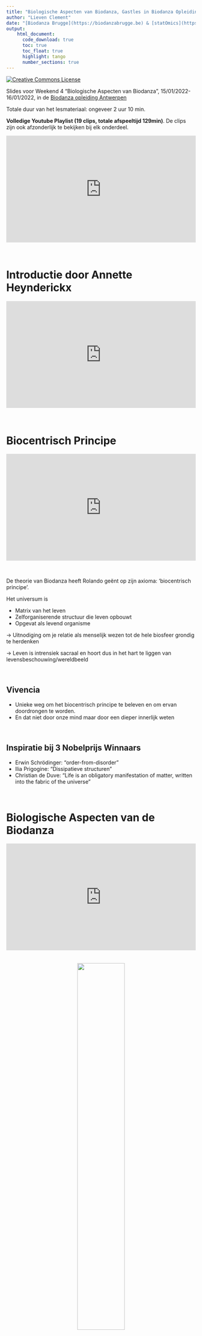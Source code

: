 ```yaml
---
title: "Biologische Aspecten van Biodanza, Gastles in Biodanza Opleiding Antwerpen"
author: "Lieven Clement"
date: "[Biodanza Brugge](https://biodanzabrugge.be) & [statOmics](https://statomics.github.io)"
output:
    html_document:
      code_download: true
      toc: true
      toc_float: true
      highlight: tango
      number_sections: true
---
```


<a rel="license" href="https://creativecommons.org/licenses/by-nc-sa/4.0"><img alt="Creative Commons License" style="border-width:0" src="https://i.creativecommons.org/l/by-nc-sa/4.0/88x31.png" /></a>

Slides voor Weekend 4 "Biologische Aspecten van Biodanza", 15/01/2022-16/01/2022, in de [Biodanza opleiding Antwerpen](https://www.biodanzaschoolantwerpen.be/biodanza-opleiding)

Totale duur van het lesmateriaal: ongeveer 2 uur 10 min.

**Volledige Youtube Playlist (19 clips, totale afspeeltijd 129min)**. De clips zijn ook afzonderlijk te bekijken bij elk onderdeel. 

<div style="position: relative;width: 100%;height: 0;padding-bottom: 56.25%;">
<iframe 
src="https://www.youtube.com/embed/videoseries?list=PLKAFO-HAp2GzJISIKlDHtXZc573RLn1PG" style=" position:absolute;top: 0;left: 0;width: 100%;height: 100%;"
title="YouTube video player" frameborder="0" allow="accelerometer; autoplay; clipboard-write; encrypted-media; gyroscope; picture-in-picture" allowfullscreen></iframe>
</div>

</br>


# Introductie door Annette Heynderickx {-}
<div style="position: relative;width: 100%;height: 0;padding-bottom: 56.25%;">
<iframe
src="https://www.youtube.com/embed/JV1IMKtAdZQ"
frameborder="0"
style=" position:absolute;top: 0;left: 0;width: 100%;height: 100%;"
allow="autoplay; encrypted-media" allowfullscreen data-external="1" start=8></iframe>
</div>
</br> 

# Biocentrisch Principe 
<div style="position: relative;width: 100%;height: 0;padding-bottom: 56.25%;">
<iframe
src="https://www.youtube.com/embed/TRuBtMwTYX4"
frameborder="0"
style=" position:absolute;top: 0;left: 0;width: 100%;height: 100%;"
allow="autoplay; encrypted-media" allowfullscreen data-external="1" start=8></iframe>
</div>
</br> 

De theorie van Biodanza heeft Rolando geënt op zijn axioma: ‘biocentrisch principe’. 

Het universum is
        
- Matrix van het leven 
- Zelforganiserende structuur die leven opbouwt 
- Opgevat als levend organisme
 

$\rightarrow$ Uitnodiging om je relatie als menselijk wezen tot de hele biosfeer grondig te herdenken  

$\rightarrow$ Leven is intrensiek sacraal en hoort dus in het hart te liggen van levensbeschouwing/wereldbeeld  

</br>  

## Vivencia

- Unieke weg om het biocentrisch principe te beleven en om ervan doordrongen te worden.
- En dat niet door onze mind maar door een dieper innerlijk weten
  
</br>  

## Inspiratie bij 3 Nobelprijs Winnaars

- Erwin Schrödinger: "order-from-disorder" 
- Ilia Prigogine: "Dissipatieve structuren" 
- Christian de Duve: "Life is an obligatory manifestation of matter, written into the fabric of the universe"

</br>  

# Biologische Aspecten van de Biodanza

<div style="position: relative;width: 100%;height: 0;padding-bottom: 56.25%;">
<iframe
src="https://www.youtube.com/embed/S0BJOsAwXdI"
frameborder="0"
style=" position:absolute;top: 0;left: 0;width: 100%;height: 100%;"
allow="autoplay; encrypted-media" allowfullscreen data-external="1" start=8></iframe>
</div>
</br>
</br>
<center>
![](./figs/biodanzaModel.png){width=50%}
</center>

1. Principes van het kosmische leven en genese van het leven
2. Evolutie en fylogenese
3. Ontogenese  
  
</br>  

# Wat is Leven?

**Youtube Playlist (5 clips, totale afspeeltijd 45 min)**. De clips zijn ook afzonderlijk te bekijken bij elk onderdeel.
<div style="position: relative;width: 100%;height: 0;padding-bottom: 56.25%;">
<iframe 
src="https://www.youtube.com/embed/videoseries?list=PLKAFO-HAp2GwX7OTx4HmMVz1__wfnbl2W" style=" position:absolute;top: 0;left: 0;width: 100%;height: 100%;"
title="YouTube video player" frameborder="0" allow="accelerometer; autoplay; clipboard-write; encrypted-media; gyroscope; picture-in-picture" allowfullscreen></iframe>
</div>
</br>


## Schrödinger en Prigogine
<div style="position: relative;width: 100%;height: 0;padding-bottom: 56.25%;">
<iframe
src="https://www.youtube.com/embed/M6L_e3M1H4E"
frameborder="0"
style=" position:absolute;top: 0;left: 0;width: 100%;height: 100%;"
allow="autoplay; encrypted-media" allowfullscreen data-external="1" start=8></iframe>
</div>
</br> 

Boek: "What Is Life? The Physical Aspect of the Living Cell" (Schrödinger, 1944). 

Het leven is 

1. een open systeem dat orde kan creeëren uit chaos door externe energie bronnen uit te buiten: negatieve entropie (entropie is wanorde),

2. met de capaciteit om zijn eigen specifieke blauwdruk door te geven van generatie op generatie (reproductieve invariantie). 

Merk op dat DNA in de tijd van Schrödinger nog niet is gekend.


</br>  

### Hoe kan dit? 

- Tweede hoofdwet van de thermodynamica: een gesloten systeem streeft steeds naar maximale entropie

- Entropie is graad wanorde

<center>![](https://www.handysquad.com/wp-content/uploads/2020/10/tie-up-cables.jpg){width=30%} $\rightarrow$ ![](https://eadn-wc05-201489.nxedge.io/cdn/wp-content/uploads/2018/09/EntropyChaos2-700-467.jpg){width=30%}
</center>

</br>

- Leven is 
    
    - gebaseerd op chemische reacties
    - een open systeem
    - energie van de zon 
    - chaos van moleculen op aarde 
    - Tijdens de chemische reacties die structuur geven wordt ook veel energie verloren in warmte: dissipatie  
      
      $\rightarrow$ Toename van entropie

</br>

Prigogine onderzocht chemische systemen ver uit thermodynamisch evenwicht  

- Open systemen: influx van materie en energie  

- De reacties bevatten typisch veel feedback loops  

- Ze kunnen zelf structuur genereren: chemische klokken, spatiale en spatiotemporale concentratie golven  

- Ze dissiperen hiervoor de inkomende energie  

- Hij noemde ze dissipatieve structuren  

</br>

Ons zonnestelsel is een dissipatieve zone waar orde uit chaos kan worden gegenereerd.  

- Het leven doet aan entropie productie door de energie in UV en zichtbare fotonen te dissiperen in warmte door organische pigmenten (vb. chlorofyl).  

- Deze hitte induceert secundaire dissipatieve processen zoals de water cyclus, wind en zeestromingen, orkanen, enz.

</br>  

## Definitie volgens de Duve

</br>  
<div style="position: relative;width: 100%;height: 0;padding-bottom: 56.25%;">
<iframe
src="https://www.youtube.com/embed/eBhxjndX0J0"
frameborder="0"
style=" position:absolute;top: 0;left: 0;width: 100%;height: 100%;"
allow="autoplay; encrypted-media" allowfullscreen data-external="1" start=8></iframe>
</div>
</br> 

</br>

Boek: "Life Evolving - Molecules, Mind and Meaning" (de Duve, 2002)

Het Leven is 

1. één
2. chemie
3. informatie 

</br>  

Ontstaan van leven:

- eerst energie
- vervolgens chemie en 
- daarna informatie 

</br>  

### Het leven is één

</br>  
<div style="position: relative;width: 100%;height: 0;padding-bottom: 56.25%;">
<iframe
src="https://www.youtube.com/embed/B2xk4SLGoF8"
frameborder="0"
style=" position:absolute;top: 0;left: 0;width: 100%;height: 100%;"
allow="autoplay; encrypted-media" allowfullscreen data-external="1" start=8></iframe>
</div>
</br> 

#### Alle organismen zijn opgebouwd uit cellen

- Eencelligen

![](./figs/Prochlorococcus_marinus.jpg){width=50%}  
(Cyanobacterium, bron: Chisholm Lab, wikipedia) 

</br>  

- Essentieel is dat ze een membraan hebben die hen afscheid van de omgeving en interactie met omgeving mogelijk maakt. 

</br>  

- Meercelligen 

![](https://pmgbiology.files.wordpress.com/2015/03/levelsoforganization.jpg)  
(bron: pmgbiology)

</br>  

#### LUCA (last Universal Common Ancestor).

- Alle cellen komen voort uit een gemeenschappelijke populatie voorouderlijke cellen.  

![](./figs/Phylogenetic_tree.svg)
(Bron: wikipedia)    

</br>  
    
#### Universele brandstof voor leven (is eigenlijk geen verbranding maar chemie)

![](./figs/ATP-ADP.png)
(bron: adapted from wikipedia)

- ATP: Adinose-tri-phosphate
- Merk op dat AMP een van de bouwblokken is van RNA 
- Link tussen energie en informatie! 

</br>  

#### Zelfde bouwblokken voor alle levende organismen

1. Lipiden (vetachtige substanties): membranen afscheiding
2. Koolhydraten (suikers): energie + bouwblok
3. Aminozuren: basisbouwblokken van eiwitten de werkpaarden van een cel
4. Nucleine-zuren: basisbouwblokken van RNA en DNA

</br>  

##### Lipiden    
![](./figs/Cell_membrane_detailed_diagram_4.svg)
(bron: Doug Hatfield, wikipedia)

</br>  

##### Koolhydraten 
![](https://thebiologynotes.com/wp-content/uploads/2020/11/Carbohydrates-definition-classification-with-structure-and-functions.jpeg)
(bron: thebiologynotes.com)

</br>  

##### Aminozuren
![](https://thebiologynotes.com/wp-content/uploads/2020/12/Amino-acids-and-Proteins.jpeg)
(bron: thebiologynotes.com)

</br>  
    
##### Nucleïne zuren

- Bouwblokken voor dragers van erfelijk materiaal RNA en DNA


![](./figs/RNA-Nucleobases.svg){width=50%}  
(RNA, bron: wikipedia)

</br>  

![](./figs/DNA_Nucleotides.jpeg)  
(DNA, bron: OpenStax, wikipedia)

</br>  

![](./figs/Difference_DNA_RNA-EN.svg)  
(bron: Sponk, wikipedia)

</br>  
    

#### Zelfde genetische code (zie Het Leven is Informatie)

</br>  

### Het Leven is Chemie

</br>  
<div style="position: relative;width: 100%;height: 0;padding-bottom: 56.25%;">
<iframe
src="https://www.youtube.com/embed/zv_l-3Wrx1I"
frameborder="0"
style=" position:absolute;top: 0;left: 0;width: 100%;height: 100%;"
allow="autoplay; encrypted-media" allowfullscreen data-external="1" start=8></iframe>
</div>
</br> 


[![](./figs/roche_pathways.jpg)](http://biochemical-pathways.com/#/map/1)
(bron: Dr. Gerhard Michal, Roche)
<!-- 
Not working http in https
<div style="position:relative;padding-top:56.25%;">
<iframe src= "http://googleweblight.com/?liteurl=https://biochemical-pathways.com/#/map/1" frameborder="0" allowfullscreen
      style="position:absolute;top:0;left:0;width:100%;height:100%;">
</iframe>
</div> -->

#### Energie 

![](./figs/ATP-ADP.png)
(bron: wikipedia)

</br>  

#### Katalyse

![](./figs/Citric_acid_cycle_with_aconitate_2.svg)
(bron: Narayanese, wikipedia)

</br>  
<div style="position: relative;width: 100%;height: 0;padding-bottom: 56.25%;">
<iframe
src="https://www.youtube.com/embed/yk14dOOvwMk?start=8&end=60"
frameborder="0"
style=" position:absolute;top: 0;left: 0;width: 100%;height: 100%;"
allow="autoplay; encrypted-media" allowfullscreen data-external="1" start=8></iframe>
</div>
</br>  

"Any living organism is a reflection of its enzyme arsenal" 
 
- Katalyse: Groot aantal chemische reacties die nooit zouden gebeuren wanneer we de molecules gewoon zouden mengen zonder een katalysator

- Katalysator: een chemische verbinding die de reactie help plaatsvinden zonder hierbij te worden verbruikt. 

- Biologische katalysatoren worden enzymes genoemd. 

- Enzymes zijn eiwitten die 
  
  - de bepaalde molecules vissen uit het complex mengsel van de cel, 
  - dat uit duizenden verbindingen bestaan,
  - en dat meestal met een lage concentratie;
  - d.m.v. bindingssites die deze moleculen (ook substraten genoemd) samenbrengen in 3D zodat deze kunnen reageren en een nieuwe verbinding kunnen vormen. 

</br>  

#### Zelforganisatie 

- Sommige eiwitten geven ook structuur aan de cel
- Ze kunnen zich spontaan zelf organiseren
- Zie video waarbij cytoplasma (celsap) werd gehomogeniseerd dat zich daarna spontaan herorganiseerd in celachtige structuren.

</br>  
<div style="position: relative;width: 100%;height: 0;padding-bottom: 56.25%;">
<iframe
src="https://www.youtube.com/embed/prq1Occu22s?start=0&end=7&loop=1"
frameborder="0"
style=" position:absolute;top: 0;left: 0;width: 100%;height: 100%;"
allow="autoplay; encrypted-media" allowfullscreen data-external="1" start=8></iframe>
</div>

(bron: Science DOI: 10.1126/science.aav7793)

</br>  

De onderzoekers vonden dat volgende nodig was hiervoor: 

- ATP de energiebron van een cel 
- soort filamenteuze proteinen (microtubuli) 
- Dynein, een soort motor proteine 

![](./figs/Tubulin_Infographic.jpeg)  
(bron: Pakorn Kanchanawong, wikipedia)

</br>  

Proteinen spelen dus een centrale rol in het leven: katalyse + structuur

Een cel erft van de moedercel niet alleen erfelijk materiaal maar ook spatiale organisatie door haar bestaande macro-moleculaire componenten.

</br>  

### Het Leven is informatie

</br>  
<div style="position: relative;width: 100%;height: 0;padding-bottom: 56.25%;">
<iframe
src="https://www.youtube.com/embed/ult4_6hh5zo"
frameborder="0"
style=" position:absolute;top: 0;left: 0;width: 100%;height: 100%;"
allow="autoplay; encrypted-media" allowfullscreen data-external="1" start=8></iframe>
</div>
</br> 

- Gen: basiseenheid van erfelijk materiaal, een DNA sequentie die codeert voor de synthese van een gen product, een eiwit of een functioneel RNA. 

![](./figs/gene.svg)
(bron: Thomas Shafee, wikipedia)

</br>

- DNA: 4 letter code (4 basen: ACGT)
- RNA: 4 letter code (4 basen: ACGU)

![](./figs/Difference_DNA_RNA-EN.svg){width=50%}  
(bron: Sponk, wikipedia)

</br>  

![](https://aholdencirm.files.wordpress.com/2016/06/transcription_2.jpg)  
(bron: [tokresources.org](http://www.tokresource.org/tok_classes/biobiobio/biomenu/transcription_translation/))

</br>  

- Principe: hybridisatie van complementaire basen! 
- Transport RNA: codon (triplet van 3 basen) per aminozuur die wordt aangebracht

</br>  

- Eiwit: keten opgebouwd uit aminozuren 

    - er bestaan meer dan 400 aminozuren 
    - enkel 20 werden geselecteerd door het leven om eiwitten te bouwen

![](./figs/Aminoacids_table.svg){width=50%}  
(bron: wikipedia)

</br>  

- Code is zo geëvolueerd dat veel mutaties leiden tot 

  - synonieme codons (zelfde aminozuur) of 
  - tot inbouwen van aminozuur dat niet erg sterk verschillend is 
  $\rightarrow$ eiwit functie blijft behouden


</br>  

- DNA is enkel de drager van ergelijk materiaal (te vergelijken met harde schijf)

- RNA speelt een meer centrale rol:

    - Messenger RNA (te vergelijken met werkgeheugen van een cel)
    - Ribozymen: katalitische functie 
        - transfer RNA bij translatie tot eiwitten
        - in ribosomen bij translatie tot eiwitten 
        - nog vele andere rybozymen
    - RNA primer noodzakelijk voor kopieren van DNA   
    - Drager van erfelijk materiaal (vb corona virus)

</br>  

# Principes van het Kosmische Leven en Genese van het Leven

**Youtube Playlist (2 clips, totale afspeeltijd 19 min)**. De clips zijn ook afzonderlijk te bekijken bij elk onderdeel.
<div style="position: relative;width: 100%;height: 0;padding-bottom: 56.25%;">
<iframe 
src="https://www.youtube.com/embed/videoseries?list=PLKAFO-HAp2GwssL7aGq0mlAaWd7GOadHC" style=" position:absolute;top: 0;left: 0;width: 100%;height: 100%;"
title="YouTube video player" frameborder="0" allow="accelerometer; autoplay; clipboard-write; encrypted-media; gyroscope; picture-in-picture" allowfullscreen></iframe>
</div>
</br>

## Intro {-}
<center>
![](./figs/biologischeAspectenBiodanzaDeelI.png){width=50%}
</center>
</br>  

## Ontstaan van het heelal

</br>  
<div style="position: relative;width: 100%;height: 0;padding-bottom: 56.25%;">
<iframe
src="https://www.youtube.com/embed/-IYF8QR8oks"
frameborder="0"
style=" position:absolute;top: 0;left: 0;width: 100%;height: 100%;"
allow="autoplay; encrypted-media" allowfullscreen data-external="1" start=8></iframe>
</div>
</br> 

![](./figs/originKosmos.jpg)  
(bron: NASA/WMAP Science Team, wikipedia) 

</br>  

## Ontstaan van eerste sterren

- Na afkoelen van expanderende heelal
- Gaswolken die vooral bestaan uit waterstof (H) en helium (He)

![](https://universe-review.ca/I08-13-firststars6.jpg)  
(bron: universe-review.ca)

</br>  

- Concentratie verschillen in de wolk 

$\rightarrow$ zwaartekracht trekt wolk verder samen  

$\rightarrow$ implosie van wolken  

$\rightarrow$ stervorming: grote opwarming in middenste van geimplodeerde nevel door zwaartekracht  

$\rightarrow$ condities waardoor kern fusie mogelijk wordt   

$\rightarrow$ omzetten van lichte atomen naar zwaardere atomen waarbij heel veel energie vrijkomt 

</br>  

## Kernfusie

![](./figs/fusion.svg){width=50%}  
(bron: Sarang, wikipedia)

</br>  

- Als alle waterstof opgebruikt is, vorming van zwaardere atomen veelal tijdens supernova (ontploffing van de ster)

</br>  

![](https://www.universetoday.com/wp-content/uploads/2020/04/hires.jpg)  
(bron: www.universetoday.com)

</br>  

- Kernfusie in sterren tot ijzer 

![](./figs/fusionEnergy.png)  
(bron: Fastfission, wikipedia)

</br>  

- Alle zwaardere atomen zijn gemaakt in de sterren $\rightarrow$ we zijn opgebouwd uit kosmische stof! 

- Na supernova is er opnieuw een nevel waaruit weer nieuwe sterren kunnen ontstaan. 

</br>  

## Koolstofverbindingen in interstellaire ruimte

- Poly aromatische koolstof verbindingen (PAHs) in de interstellaire ruimte

    - Cat's paw nebula in melkweg.
    - Groene regio's zijn gebieden waarin straling van hete sterren PAHs doet fluoresceren. 
    
![](./figs/orionWithPAH.jpeg){width=200%}  
(bron: NASA/JPL-Caltech, wikipedia)

</br>  

- PAHs werder al kort na de Big Bang gegenereerd. 


- Worden in interstellaire ruimte verder getransformeerd 

    - hydrogenatie: waterstoffen, 
    - oxidatie: zuurstof, 
    - hydroxylatie (OH) 
    - ...

$\rightarrow$ eerste stap naar aminozuren (bouwblokken eiwitten) en nucleotiden (bouwblokken RNA en DNA). 

</br>  

## Ontstaan van het zonnestelsel en de genese van het leven

</br>  
<div style="position: relative;width: 100%;height: 0;padding-bottom: 56.25%;">
<iframe
src="https://www.youtube.com/embed/j5wB4Cm5E8Q"
frameborder="0"
style=" position:absolute;top: 0;left: 0;width: 100%;height: 100%;"
allow="autoplay; encrypted-media" allowfullscreen data-external="1" start=8></iframe>
</div>
</br> 


![](https://images.squarespace-cdn.com/content/v1/53a0be00e4b014ec3a93a9c2/1532093625692-46R36V6GTGL49HJV934P/Twombly-SciAm-Origins_match.jpg)  
(Author: Matthew Twombly)

</br>  

Na afkoeling van de aarde is er water: 

![](./figs/3D_model_hydrogen_bonds_in_water.svg){width=50%}  
(bron: wikipedia)

</br>  

- Merkwaardige molecule: vloeibaar bij vrij lage temperaturen door waterstof bruggen 
- Vloeibaar water essentieel voor leven
- Stolt met volume vergroting! 

</br>  

RNA

- Merk op dat RNA bestaat uit AMP, CMP, GMP en UMP 
- Biologische energie "coin": ATP zelfde molecule maar met 3 fosfaatgroepen (zie ATP/ADP)
- Recent onderzoek toont aan dat RNA ook bijzonder katalytisch is en zichzelf kan repliceren in condities zonder zuurstof en in aanwezigheid van ijze (e.g. Williams et al, Nat.Chem., 2013, DOI: 10.1038/nchem.1649)

</br>  

# Evolutie en Fylogenese

**Youtube Playlist (7 clips, totale afspeeltijd 37 min)**. De clips zijn ook afzonderlijk te bekijken bij elk onderdeel.
<div style="position: relative;width: 100%;height: 0;padding-bottom: 56.25%;">
<iframe 
src="https://www.youtube.com/embed/videoseries?list=PLKAFO-HAp2GyTVop8DsC57uhvWgIwZ8Ag" style=" position:absolute;top: 0;left: 0;width: 100%;height: 100%;"
title="YouTube video player" frameborder="0" allow="accelerometer; autoplay; clipboard-write; encrypted-media; gyroscope; picture-in-picture" allowfullscreen></iframe>
</div>
</br>

## Intro {-}
<div style="position: relative;width: 100%;height: 0;padding-bottom: 56.25%;">
<iframe
src="https://www.youtube.com/embed/TDK2hSAEm80"
frameborder="0"
style=" position:absolute;top: 0;left: 0;width: 100%;height: 100%;"
allow="autoplay; encrypted-media" allowfullscreen data-external="1" start=8></iframe>
</div>
</br> 

<center>
![](./figs/biologischeAspectenBiodanzaDeelII.png){width=50%}  
</center>

</br>


</br>

![](./figs/Phylogenetic_tree.svg)
(Bron: wikipedia)    

</br>  

## Evolutie

### Variatie en Selectie

</br>  
<div style="position: relative;width: 100%;height: 0;padding-bottom: 56.25%;">
<iframe
src="https://www.youtube.com/embed/9SYX6ASaWAQ"
frameborder="0"
style=" position:absolute;top: 0;left: 0;width: 100%;height: 100%;"
allow="autoplay; encrypted-media" allowfullscreen data-external="1" start=8></iframe>
</div>
</br> 

Bacteria & Archae  
![](./figs/Binary_Fission_2.svg){width=70%}  
(bron: Ecoddington, wikipedia)

Eukaryota
![](./figs/Meiosis_Stages.svg)
(Bron: Ali Zifan, wikipedia)

</br>  

<center>
![](./figs/DNA_polymerase.svg){width=40%}  
(bron: wikipedia)
</center>

</br> 

- Foutenmarge bij DNA  replicatie: 1 fout per miljard baseparen die wordt gekopieerd (Menselijk genoom 6.4 miljard baseparen)  

- Inserties/deleties: baseparen die worden toegevoegd of verwijderd  

- Recombinatie: herschikking van genetische eigenschappen, bijvoorbeeld bij geslachtelijke voortplanting (andere combinatie van genen dan beide ouders)
$\rightarrow$ Mutaties  
$\rightarrow$ Natuurlijke variabiliteit

- Meeste mutaties zijn veelal neutraal  $\rightarrow$ Moleculaire/Genetische Klok
- Maar soms ook niet

</br>  

![](./figs/sickleCellWikipedia2.png)
![](./figs/Sickle_Cells_wiki.jpeg){width=45%}
![](./figs/Sickle_Cell_Anemia_wiki3.png){width=45%}  
(Bron: Thomas Samuel (1), OpenStax College (2), BruceBlaus(3), wikipedia)

</br>  

- Komt vooral in Afrika voor.
- Waarom blijft deze mutatie bestaan? 
- Selectie door ecofactoren: omdat het resistentie geeft tegen malaria 

</br>  


### Evolutie 

</br>  
<div style="position: relative;width: 100%;height: 0;padding-bottom: 56.25%;">
<iframe
src="https://www.youtube.com/embed/kWx-zyFdC0c"
frameborder="0"
style=" position:absolute;top: 0;left: 0;width: 100%;height: 100%;"
allow="autoplay; encrypted-media" allowfullscreen data-external="1" start=8></iframe>
</div>
</br> 


- Natuurlijk proces dat aan de basis ligt van het ontstaan van alle soorten (planten, dieren, bacteriën, schimmels, ... en mensachtigen)

- Eindresultaat van twee tegenwerkende krachten: **variatie** en **selectie**

- Variatie door spontaan optreden van foutjes in de genetische code: mutaties

- Selectie door combinatie van omgevingsomstandigheden en mutatie, is mutatie gunstig of schadelijk is voor bepaald organisme in deze omgeving

- Kans dat een mutatie wordt overgedragen, afhankelijk van voortplantingssucces

- Proces van mutatie en selectie kan over veel generaties leiden tot nieuwe soort

</br>  


### Genetische drift 

</br>  
<div style="position: relative;width: 100%;height: 0;padding-bottom: 56.25%;">
<iframe
src="https://www.youtube.com/embed/CTuMi9aYs8A"
frameborder="0"
style=" position:absolute;top: 0;left: 0;width: 100%;height: 100%;"
allow="autoplay; encrypted-media" allowfullscreen data-external="1" start=8></iframe>
</div>
</br> 

- Genetische drift: toevallige fluctuatie van allelen 

- Vooral sterk in kleine populaties

- In tegenstelling tot selectie niet adaptief 

- Ontstaan van nieuwe soort gaat sneller als een klein deel van de populatie wordt afgesplitst in een nieuw milieu. 

</br>  


### Horizontale genuitwisseling

</br>  
<div style="position: relative;width: 100%;height: 0;padding-bottom: 56.25%;">
<iframe
src="https://www.youtube.com/embed/X-Oc33ZWNQo"
frameborder="0"
style=" position:absolute;top: 0;left: 0;width: 100%;height: 100%;"
allow="autoplay; encrypted-media" allowfullscreen data-external="1" start=8></iframe>
</div>
</br> 
- Niet sexuele uitwisseling van genetische informatie

- Veelvuldig tussen prokaryoten (eubacteria en arachae bacteria) 

  - vb uitwisseling resistentie tegen antibiotica

- tussen eukaryoten (vooral protisten, eencellige organismen met celkern)  

- tussen prokaryoten (eubacteria en arachae bacteria) en eukaryoten (protisten, planten en dieren)

</br>  

### Teleonomie

</br>  
<div style="position: relative;width: 100%;height: 0;padding-bottom: 56.25%;">
<iframe
src="https://www.youtube.com/embed/BR2K8Wy1XPA"
frameborder="0"
style=" position:absolute;top: 0;left: 0;width: 100%;height: 100%;"
allow="autoplay; encrypted-media" allowfullscreen data-external="1" start=8></iframe>
</div>
</br> 

- Er is enkel het unieke primitieve doel van behoud en reproductie van de soort.

- Evolutie heeft verder geen doel of richting 

- Bij het ontstaan van complexe organen en organismen kan het lijken alsof er een richting is/alsof die met een doel zijn ontstaan, maar dat is er niet. 

</br>  

![](./figs/evolutionEye.png){width=50%}  
(bron: Matticus78, wikipedia)

</br>  

- Een oog is niet door de evolutie ontwikkeld met het doel om te zien. 

- Het oog heeft enkel de functie om te zien

- Het is het resultaat van een gradueel proces waarbij elke aanpassing weer reproductief voordeel gaf in dat bepaald milieu. 

- In een andere omgeving kan het niet langer nuttig zijn, bv mol en verdwijnt de functie weer
    
- Het ontstaan van een soort is het resultaat van evolutie, maar niet het doel van evolutie. 

- evolutie: is aanpassing met als doel behoud en reproductie

</br>  

#### Evolutie heeft geen richting

- Verdeling van aantal species en complexiteit

![](./figs/selectionNoDirectionDef.png)  
(bron: Stephen J. Gould, 1996, Full House: the spread of Excellence from Plato To Darwin)  
  
- Verdeling van massa koolstof die vastligt in verschillende types organismen 

![](https://www.pnas.org/content/pnas/115/25/6506/F1.large.jpg)  
(Massa in giga ton koolstof. Bron: doi.org/10.1073/pnas.1711842115)

</br>  

- Wel heel grote foutenmarge op bacteriën (kan factor 10 hoger zijn). 

- Aantal bacteriële cellen in ons lichaam (bron: doi.org/10.1371/journal.pbio.1002533): 
  - \#bacteriële cellen/\#menselijke cellen vroeger geschat op$\pm$ 10/1 
  - recente schatting $\pm$ 1/1. 
  - Mens van 70kg $\pm$ 38 biljoen bacteriële cellen/30 biljoen humane cellen (biljoen: 1000 miljard).


</br>  

## Fylogenese 

</br>  
<div style="position: relative;width: 100%;height: 0;padding-bottom: 56.25%;">
<iframe
src="https://www.youtube.com/embed/VwHbj1MhxNY"
frameborder="0"
style=" position:absolute;top: 0;left: 0;width: 100%;height: 100%;"
allow="autoplay; encrypted-media" allowfullscreen data-external="1" start=8></iframe>
</div>
</br> 

Ontstaan van alle soorten door evolutie

![](./figs/Phylogenetic_tree.svg)  
(Bron: wikipedia)    

- Het ontstaan van soorten en aanpassing aan het milieu noemt Rolando ook evolutionaire differentiatie. 

</br>  

### Tijdschaal

![](https://naturedocumentaries.org/wp-content/uploads/2017/12/liferockystartstrip.jpg)

| 4.5 BYA | 4.3 BYA | 3.8 BYA | 3.5 BYA | 540 MYA | 520 MYA |
|---------|---------|---------|---------|---------|---------|
|         |         |         |         |         |         |

(bron: naturedocumetaries.org)


- Black Earth (4.5 BYA): heet basalt gesteente en stof in koud vacuum

- Grey Earth (4.3 BYA): graniet

- Blue Earth (3.8 BYA): water

- Red Earth (3.5 BYA): Radicale verandering door leven. 

    - Cyanobacteria die fotosynthese doen. 
    - Zuurstof. 
    - Alle ijzer in oceaan precipiteert als roest (rood). 
    - Van 250 $\rightarrow$ > 5000 mineralen. 
    - Massale uitsterfte van leven. 
  
  
- White Earth (540 MYA)
    - Grote ijstijd
    - Massale uitsterfte van leven
    - Vulcanische activiteit was redding: broeikasgassen
  
  
- Green Earth (520 MYA)
    
    - Explosie leven 
    - Van eencellig naar meer complex leven 

</br>  

### Kantelpunt: Genese van eukaryote cel

Twee archetypes: prokaryoten (eenvoudige cellen,  0.1 to 5.0 $\mu m$) en eukaryoten (grotere meer complexe cellen, 10-100 $\mu m$) 

![](./figs/prokaryoteCell.svg){width=30%}
![](./figs/animalCell.svg){width=30%}
![](./figs/plantCell.svg){width=30%}  
(bron:  Ali Zifan (1) & Mariana Ruiz Villarreal (2 & 3), wikipedia) 

</br>  

- 3.5 BYA - 520 MYA enkel prokaryote cellen teruggevonden in fosielen

</br>  


Genese van Eukaryote cel door endosymbiosis:

![](./figs/endosymbiosis.svg)  
(bron: Kelvinsong, wikipedia)

</br>  

- Prokaryoten: reproductie door celdeling, mutatie gefixeerd in alle dochtercellen 

</br>  

- Eukaryoten: bijnal allemaal een fase met sexuele reproductie
  
  - veel meer variatie: recombinatie van chromosomen 
  - bij diploide organismen zijn er twee kopieën van elk gen (vader en moeder) $\rightarrow$ opeenvolgende mutaties van 1 kopie mogelijk terwijl nog een andere functionele kopie is van het gen. 

</br>  
  
- Eukaryote cellen evolueren verder in 

  - protisten (eencelligen)
  - planten
  - dieren

</br>  

Genetische informatie van een soort kan ook worden gezien als een soort "logboek" van de milieus en ontwikkeling die ze heeft ondergaan tot dit punt. 

</br>  

## Evolutie van evolutie

1. Chemische evolutie: selectie van bouwblokken en complexe chemie
2. Biologische evolutie: cel/organisme $\rightarrow$ selectie genetische informatie and functie 
3. Culturele evolutie die natuurlijke evolutie soms bypassed: 
    
    - artificiële selectie: plantenveredeling, huisdieren/vee, genetische manipulatie, ...
    - Technologie: snelle aanpassing aan nieuw milieu, adaptatie van milieu 

</br>  
    
# Ontogenese

**Youtube Playlist (2 clips, totale afspeeltijd 20 min)**. De clips zijn ook afzonderlijk te bekijken bij elk onderdeel.
<div style="position: relative;width: 100%;height: 0;padding-bottom: 56.25%;">
<iframe 
src="https://www.youtube.com/embed/videoseries?list=PLKAFO-HAp2GysTNvKUNIJiqrPa8J6zZW0" style=" position:absolute;top: 0;left: 0;width: 100%;height: 100%;"
title="YouTube video player" frameborder="0" allow="accelerometer; autoplay; clipboard-write; encrypted-media; gyroscope; picture-in-picture" allowfullscreen></iframe>
</div>
</br>

## Intro {-}
<div style="position: relative;width: 100%;height: 0;padding-bottom: 56.25%;">
<iframe
src="https://www.youtube.com/embed/iuor4m6wOGY"
frameborder="0"
style=" position:absolute;top: 0;left: 0;width: 100%;height: 100%;"
allow="autoplay; encrypted-media" allowfullscreen data-external="1" start=8></iframe>
</div>
</br> 

</br>
<center>
![](./figs/biologischeAspectenBiodanzaDeelIII.png){width=50%}
</center>

</br>  

- Ontogenese: ontwikkeling van een organisme van eicel tot overlijden van volwassen individu. 

- Elke cel van meercellig organisme bevat zelfde erfelijk materiaal!


- Waarom zijn cellen van zelfde organisme nu zo verschillend?

</br>

## Epigenetica 

![](./figs/Epigenetic_mechanisms.png)  
(bron: NIH, wikipedia)

</br>

![](./figs/DNA_methylation_reprogramming.png)  
(bron: Mariuswalter, wikipedia)

</br>  

- Differentiatie $\rightarrow$ epigenetica 

- Epigenetica: epigenetische merkers op DNA en histonen $\rightarrow$ gen kan worden afgelezen of niet.

- Epigenetica wordt beïnvoeld door ecofactoren. 

- Eeneiige tweelingen zelfde genoom, verschillen steeds meer gedurende het leven: epigenetica


</br> 

<center>
![](https://www.researchgate.net/profile/Tara-Hogenson/publication/320386487/figure/fig1/AS:783847914471429@1563895314907/dentical-twins-with-phenotypic-discordance-due-to-environmental-exposure-Although-MZ.png){width=50%}
</center>
(Verschil door ecofactor UV-blootstelling, bron: Swab & Hogenson, DOI: 10.1007/978-3-319-31143-2_65-1)

</br> 

![](https://www.ncbi.nlm.nih.gov/pmc/articles/instance/3501579/bin/nihms402187f3.jpg)  
(Bron doi: 10.1111/j.1526-4637.2012.01488.x)

</br>  

- Epigenetica heel belangrijk bij ontwikkeling van het brein en leren

- Wiring of the brain: 

    - Erfelijk
    - Random
    - Ecofactoren selecteren en amplificeren verbindingen
    - Verbindingen die niet worden gebruikt verdwijnen
    - Communicatie (via alle zintuigen) is key bij ontwikkeling van kinderbrein

</br>  

## Ontogenese in Biodanza

</br>  
<div style="position: relative;width: 100%;height: 0;padding-bottom: 56.25%;">
<iframe
src="https://www.youtube.com/embed/b7jQT-qtG2g"
frameborder="0"
style=" position:absolute;top: 0;left: 0;width: 100%;height: 100%;"
allow="autoplay; encrypted-media" allowfullscreen data-external="1" start=8></iframe>
</div>
</br> 


</br>
<center>
![](./figs/biologischeAspectenBiodanzaDeelIII.png){width=50%}
</center>

- Ontogenese kan worden gezien als de tijdsas in het model!

- Vivencia werkt sterk in op brein
$\rightarrow$ de sensaties die we hierbij ervaren zijn afkomstig van de genen van allerlei hormonen en neurotransmitters die tot expressie worden gebracht. 

- Langdurig beoefenenen van Biodanza kan epigenetica beïnvloeden en dus hoe genetisch potentieel wordt benut.

- Onze tool? 
  
  - Regressie en identiteit in de 5 lijnen 
  - de pulsatie tussen regressie en identiteit is nodig want een organisme filtert prikkels weg die continu zijn!  
  
  
- Aangetoond dat mind-body technieken (meditatie, qigong, tai chi, yoga) celverjonging kunnen induceren door activatie van het gen dat codeert voor teleomerase (The telomere effect (Jonger worden), Nobelprijs winnares Elizabeth Blackburn en Elissa Epel)

</br>  

# Slotopmerkingen 

- Het leven is
    - één
    - chemie 
    - informatie 

</br>  

- Het kosmische leven 

    - In de sterren ontstonden de atomen van het leven 
    
    - In het stof van de sterren werden deze omgezet tot essentiële moleculen en bouwblokken van het leven die alom aanwezig in de kosmos
    
    - Onder de juiste condities structureren deze bouwblokken zich spontaan tot leven zoals we dat kennen 
    
    - Eerst was er energie, toen kwam chemie en daarna informatie: samen zijn ze het leven
    
    - Vanuit de quantum mechanica en relativiteitstheorie zien we materie niet langer passief of inert maar          
        
        - als een vorm van energie 
        - met een dynamische natuur
        - op atomaire schaal en subatomaire schaal is er heel veel leegte waarin er een continue dans en pulserende beweging is van electronen, protonen, neutronen, atomen en moleculen 
    
    - Dualisme (materie, ziel) $\rightarrow$ monoisme (materie)  
    
    - Het leven is een obligate manifestatie van materie die is geschreven in het weefsel van de kosmos (Christian de Duve)


</br>  
  
- Organismen en leven kan niet worden bestudeerd los van hun intieme relatie met hun milieu/ecosysteem

    - moleculen werken niet alleen maar in grote netwerken
    - omgevingscondities zijn belangrijk voor zelforganisatie
    - selectieve evolutie: selectie door ecofactoren 
    - organismen veranderen/shapen ook op hun beurt het milieu en ecofactoren: denk maar aan de cyanobacteriën 
    - individuele evolutie: ecofactoren $\leftrightarrow$ epigenetica 
    - ecofactoren worden ook bepaald door andere organismen: ecosysteem
    - Organismen interageren en werken samen in het ecosysteem
    - Genetische informatie kan worden als het ware worden gezien als "logboek" van alle condities waarin onze voorouderlijke cellen hebben geleefd.  
      
      $\rightarrow$ "Web of Life" 

</br>

- Met Biodanza kunnen we de ontogenese beïnvloeden of 
- Hoe onze genen worden gebruikt in onze cellen!

</br>

<center>
![](./figs/biodanzaModel.png){width=50%}
</center>
